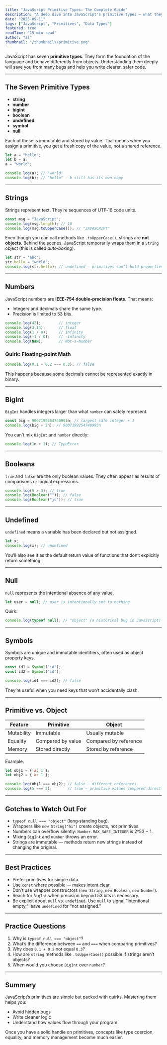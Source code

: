 ```yaml
---
title: "JavaScript Primitive Types: The Complete Guide"
description: "A deep dive into JavaScript's primitive types — what they are, how they behave, their quirks, and how to use them effectively."
date: "2025-09-11"
tags: ["JavaScript", "Primitives", "Data Types"]
featured: true
readTime: "15 min read"
author: "al"
thumbnail: "/thumbnails/primitive.png"
---
```


JavaScript has seven **primitive types**. They form the foundation of the language and behave differently from objects. Understanding them deeply will save you from many bugs and help you write clearer, safer code.

---

## The Seven Primitive Types

- **string**
- **number**
- **bigint**
- **boolean**
- **undefined**
- **symbol**
- **null**

Each of these is immutable and stored by value. That means when you assign a primitive, you get a fresh copy of the value, not a shared reference.

```js
let a = "hello";
let b = a;
a = "world";

console.log(a); // "world"
console.log(b); // "hello" — b still has its own copy
```

---

## Strings

Strings represent text. They’re sequences of UTF‑16 code units.

```js
const msg = "JavaScript";
console.log(msg.length); // 10
console.log(msg.toUpperCase()); // "JAVASCRIPT"
```

Even though you can call methods like `.toUpperCase()`, strings are **not objects**. Behind the scenes, JavaScript temporarily wraps them in a `String` object (this is called *auto‑boxing*).

```js
let str = "abc";
str.hello = "world";
console.log(str.hello); // undefined — primitives can’t hold properties
```

---

## Numbers

JavaScript numbers are **IEEE‑754 double‑precision floats**. That means:
- Integers and decimals share the same type.
- Precision is limited to 53 bits.

```js
console.log(42);        // integer
console.log(3.14);      // float
console.log(1 / 0);     // Infinity
console.log(-1 / 0);    // -Infinity
console.log(NaN);       // Not-a-Number
```

### Quirk: Floating‑point Math

```js
console.log(0.1 + 0.2 === 0.3); // false
```

This happens because some decimals cannot be represented exactly in binary.

---

## BigInt

`BigInt` handles integers larger than what `number` can safely represent.

```js
const big = 9007199254740991n; // largest safe integer + 1
console.log(big + 2n); // 9007199254740993n
```

You can’t mix `BigInt` and `number` directly:

```js
console.log(1n + 1); // TypeError
```

---

## Booleans

`true` and `false` are the only boolean values. They often appear as results of comparisons or logical expressions.

```js
console.log(5 > 3); // true
console.log(Boolean("")); // false
console.log(Boolean("js")); // true
```

---

## Undefined

`undefined` means a variable has been declared but not assigned.

```js
let x;
console.log(x); // undefined
```

You’ll also see it as the default return value of functions that don’t explicitly return something.

---

## Null

`null` represents the intentional absence of any value.

```js
let user = null; // user is intentionally set to nothing
```

Quirk:

```js
console.log(typeof null); // "object" (a historical bug in JavaScript)
```

---

## Symbols

Symbols are unique and immutable identifiers, often used as object property keys.

```js
const id1 = Symbol("id");
const id2 = Symbol("id");

console.log(id1 === id2); // false
```

They’re useful when you need keys that won’t accidentally clash.

---

## Primitive vs. Object

| Feature          | Primitive          | Object         |
|------------------|--------------------|----------------|
| Mutability       | Immutable          | Usually mutable|
| Equality         | Compared by value  | Compared by reference|
| Memory           | Stored directly    | Stored by reference|

Example:

```js
let obj1 = { a: 1 };
let obj2 = { a: 1 };

console.log(obj1 === obj2); // false — different references
console.log(5 === 5);       // true — primitive values compared directly
```

---

## Gotchas to Watch Out For

- `typeof null === "object"` (long‑standing bug).
- Wrappers like `new String("hi")` create objects, not primitives.
- Numbers can overflow silently: `Number.MAX_SAFE_INTEGER` is 2^53 − 1.
- Mixing `BigInt` and `number` throws an error.
- Strings are immutable — methods return new strings instead of changing the original.

---

## Best Practices

- Prefer primitives for simple data.
- Use `const` where possible — makes intent clear.
- Don’t use wrapper constructors (`new String`, `new Boolean`, `new Number`).
- Reach for `BigInt` when precision beyond 53 bits is necessary.
- Be explicit about `null` vs. `undefined`. Use `null` to signal “intentional empty,” leave `undefined` for “not assigned.”

---

## Practice Questions

1. Why is `typeof null === "object"`?
2. What’s the difference between `==` and `===` when comparing primitives?
3. Why does `0.1 + 0.2` not equal `0.3`?
4. How are `string` methods like `.toUpperCase()` possible if strings aren’t objects?
5. When would you choose `BigInt` over `number`?

---

## Summary

JavaScript’s primitives are simple but packed with quirks. Mastering them helps you:
- Avoid hidden bugs
- Write cleaner logic
- Understand how values flow through your program

Once you have a solid handle on primitives, concepts like type coercion, equality, and memory management become much easier.
